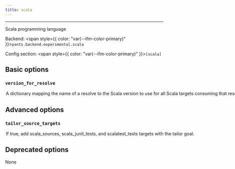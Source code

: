 ```yaml
---
title: scala
---
```



---

Scala programming language

Backend: <span style={{ color: "var(--ifm-color-primary)" }}>`pants.backend.experimental.scala`</span>

Config section: <span style={{ color: "var(--ifm-color-primary)" }}>`[scala]`</span>

## Basic options

<span className={styles.options}>

### `version_for_resolve`

<Option
  cli_repr={`--scala-version-for-resolve="{'key1': val1, 'key2': val2, ...}"`}
  env_repr='PANTS_SCALA_VERSION_FOR_RESOLVE'
  default_repr='{}'
>
  

A dictionary mapping the name of a resolve to the Scala version to use for all Scala targets consuming that resolve.

All Scala-compiled jars on a resolve's classpath must be "compatible" with one another and with all Scala-compiled first-party sources from `scala_sources` (and other Scala target types) using that resolve. The option sets the Scala version that will be used to compile all first-party sources using the resolve. This ensures that the compatibility property is maintained for a resolve. To support multiple Scala versions, use multiple resolves.

</Option>


## Advanced options

### `tailor_source_targets`

<Option
  cli_repr='--[no-]scala-tailor-source-targets'
  env_repr='PANTS_SCALA_TAILOR_SOURCE_TARGETS'
  default_repr='True'
>
  

If true, add `scala_sources`, `scala_junit_tests`, and `scalatest_tests` targets with the `tailor` goal.

</Option>


## Deprecated options

None

</span>